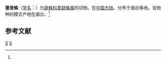 {{Speciesbox
| taxon = Cyllobelus severus
| binomial_authority = (Simon, 1901)<ref name='id14689'>{{cite web| url =http://www.bioinfo.cn/db05/BjdwSpecies.php?action=view&id=14689| title =塞昔蛛| work =《中国动物物种编目数据库》| publisher =中国科学院微生物研究所| author =中国科学院动物研究所| accessdate =2009-04-28| archive-date =2016-03-05| archive-url =https://web.archive.org/web/20160305021758/http://www.bioinfo.cn/db05/BjdwSpecies.php?action=view&id=14689}}</ref>
}}

'''塞昔蛛'''（[[学名|学名]]：{{lang|la|''Cyllobelus severus''}}）为[[跳蛛科|跳蛛科]][[昔跳蛛属|昔跳蛛属]]的动物。在[[中国大陆|中国大陆]]，分布于烟台等地。该物种的模式产地在烟台。<ref name='id14689'/>

== 参考文献 ==
{{reflist}}

{{蜘蛛小作品}}

{{taxonbar}}
[[Category:_1901年描述的动物|S]]
[[Category:昔跳蛛属|S]]